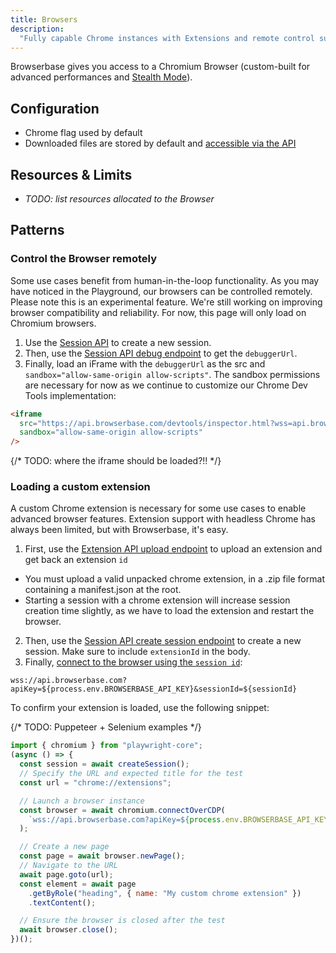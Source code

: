 ```yaml
---
title: Browsers
description:
  "Fully capable Chrome instances with Extensions and remote control support."
---
```


Browserbase gives you access to a Chromium Browser (custom-built for advanced
performances and [Stealth Mode](/stealth-mode)).

## Configuration

- Chrome flag used by default
- Downloaded files are stored by default and
  [accessible via the API](/session#downloading-files)

## Resources & Limits

- _TODO: list resources allocated to the Browser_

## Patterns

### Control the Browser remotely

Some use cases benefit from human-in-the-loop functionality. As you may have
noticed in the Playground, our browsers can be controlled remotely. Please note
this is an experimental feature. We're still working on improving browser
compatibility and reliability. For now, this page will only load on Chromium
browsers.

1. Use the [Session API](/api-reference/sessions) to create a new session.
2. Then, use the [Session API debug endpoint](/api-reference/sessions) to get
   the `debuggerUrl`.
3. Finally, load an iFrame with the `debuggerUrl` as the src and
   `sandbox="allow-same-origin allow-scripts"`. The sandbox permissions are
   necessary for now as we continue to customize our Chrome Dev Tools
   implementation:

```html
<iframe
  src="https://api.browserbase.com/devtools/inspector.html?wss=api.browserbase.com/debug/6e830201-e20f-42a4-accd-6024dd1ed155/devtools/page/3B9E111446C093708541256B9FF57189"
  sandbox="allow-same-origin allow-scripts"
/>
```

{/* TODO: where the iframe should be loaded?!! */}

### Loading a custom extension

A custom Chrome extension is necessary for some use cases to enable advanced
browser features. Extension support with headless Chrome has always been
limited, but with Browserbase, it's easy.

1. First, use the [Extension API upload endpoint](/api-reference/extensions) to
   upload an extension and get back an extension `id`

<Note>

- You must upload a valid unpacked chrome extension, in a .zip file format
  containing a manifest.json at the root.
- Starting a session with a chrome extension will increase session creation time
  slightly, as we have to load the extension and restart the browser.

</Note>

2. Then, use the [Session API create session endpoint](/api-reference/sessions)
   to create a new session. Make sure to include `extensionId` in the body.
3. Finally,
   [connect to the browser using the `session id`](/api-reference/sessions):

`wss://api.browserbase.com?apiKey=${process.env.BROWSERBASE_API_KEY}&sessionId=${sessionId}`

To confirm your extension is loaded, use the following snippet:

{/* TODO: Puppeteer + Selenium examples */}

```js
import { chromium } from "playwright-core";
(async () => {
  const session = await createSession();
  // Specify the URL and expected title for the test
  const url = "chrome://extensions";

  // Launch a browser instance
  const browser = await chromium.connectOverCDP(
    `wss://api.browserbase.com?apiKey=${process.env.BROWSERBASE_API_KEY}&sessionId=${session.id}`,
  );

  // Create a new page
  const page = await browser.newPage();
  // Navigate to the URL
  await page.goto(url);
  const element = await page
    .getByRole("heading", { name: "My custom chrome extension" })
    .textContent();

  // Ensure the browser is closed after the test
  await browser.close();
})();
```

